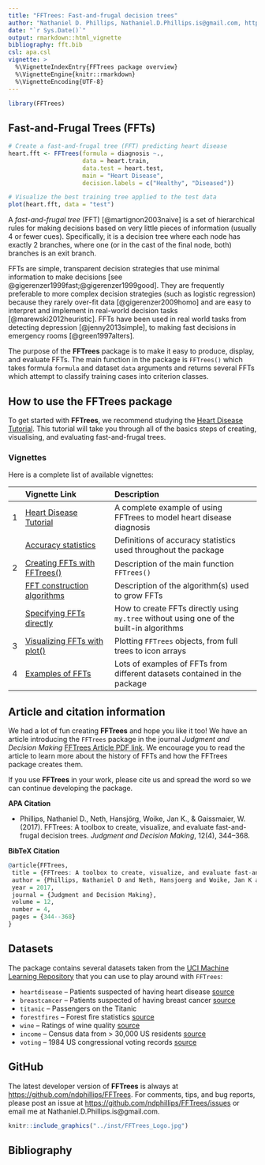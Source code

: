 ```yaml
---
title: "FFTrees: Fast-and-frugal decision trees"
author: "Nathaniel D. Phillips, Nathaniel.D.Phillips.is@gmail.com, http://ndphillips.github.io"
date: "`r Sys.Date()`"
output: rmarkdown::html_vignette
bibliography: fft.bib
csl: apa.csl
vignette: >
  %\VignetteIndexEntry{FFTrees package overview}
  %\VignetteEngine{knitr::rmarkdown}
  %\VignetteEncoding{UTF-8}
---
```


```r
library(FFTrees)
```

## Fast-and-Frugal Trees (FFTs)

```r
# Create a fast-and-frugal tree (FFT) predicting heart disease
heart.fft <- FFTrees(formula = diagnosis ~.,
                     data = heart.train,
                     data.test = heart.test,
                     main = "Heart Disease",
                     decision.labels = c("Healthy", "Diseased"))

# Visualize the best training tree applied to the test data
plot(heart.fft, data = "test")
```

A _fast-and-frugal tree_ (FFT) [@martignon2003naive] is a set of hierarchical rules for making decisions based on very little pieces of information (usually 4 or fewer cues). 
Specifically, it is a decision tree where each node has exactly 2&nbsp;branches, where one (or in the cast of the final node, both) branches is an exit branch. 

FFTs are simple, transparent decision strategies that use minimal information to make decisions [see @gigerenzer1999fast;@gigerenzer1999good]. 
They are frequently preferable to more complex decision strategies (such as logistic regression) because they rarely over-fit data [@gigerenzer2009homo] and are easy to interpret and implement in real-world decision tasks [@marewski2012heuristic]. FFTs have been used in real world tasks from detecting depression [@jenny2013simple], to making fast decisions in emergency rooms [@green1997alters].

The purpose of the **FFTrees** package is to make it easy to produce, display, and evaluate FFTs. The main function in the package is `FFTrees()` which takes formula `formula` and dataset `data` arguments and returns several FFTs which attempt to classify training cases into criterion classes. 

## How to use the FFTrees package

To get started with **FFTrees**, we recommend studying the [Heart Disease Tutorial](FFTrees_heart.html). 
This tutorial will take you through all of the basics steps of creating, visualising, and evaluating fast-and-frugal trees.

### Vignettes

Here is a complete list of available vignettes: 

| | Vignette Link| Description |
|--:|:------------------------------|:-------------------------------------------------|
|     1|    [Heart Disease Tutorial](FFTrees_heart.html)| A complete example of using FFTrees to model heart disease diagnosis     |
|      |    [Accuracy statistics](AccuracyStatistics.html)| Definitions of accuracy statistics used throughout the package|
|     2|    [Creating FFTs with FFTrees()](FFTrees_function.html) |Description of  the main function `FFTrees()`|
|     |    [FFT construction algorithms](FFTrees_algorithm.html)|Description of the algorithm(s) used to grow FFTs     |
|      |    [Specifying FFTs directly](FFTrees_mytree.html)|How to create FFTs directly using `my.tree` without using one of the built-in algorithms|
|     3|    [Visualizing FFTs with plot()](FFTrees_plot.html)|Plotting `FFTrees` objects, from full trees to icon arrays|
|     4|    [Examples of FFTs](FFTrees_examples.html)|Lots of examples of FFTs from different datasets contained in the package|


## Article and citation information

We had a lot of fun creating **FFTrees** and hope you like it too! We have an article introducing the `FFTrees` package in the journal _Judgment and Decision Making_ [FFTrees Article PDF link](http://journal.sjdm.org/17/17217/jdm17217.pdf). We encourage you to read the article to learn more about the history of FFTs and how the FFTrees package creates them.

If you use **FFTrees** in your work, please cite us and spread the word so we can continue developing the package. 

**APA Citation**

- Phillips, Nathaniel D., Neth, Hansjörg, Woike, Jan K., & Gaissmaier, W. (2017). 
FFTrees: A toolbox to create, visualize, and evaluate fast-and-frugal decision trees. 
_Judgment and Decision Making_, 12(4), 344--368.

**BibTeX Citation**

```r
@article{FFTrees,
 title = {FFTrees: A toolbox to create, visualize, and evaluate fast-and-frugal decision trees},
 author = {Phillips, Nathaniel D and Neth, Hansjoerg and Woike, Jan K and Gaissmaier, Wolfgang},
 year = 2017, 
 journal = {Judgment and Decision Making},
 volume = 12,
 number = 4,
 pages = {344--368}
}
```


## Datasets

The package contains several datasets taken from the [UCI Machine Learning Repository](http://archive.ics.uci.edu/ml/) that you can use to play around with `FFTrees`: 

- `heartdisease` -- Patients suspected of having heart disease [source](http://archive.ics.uci.edu/ml/datasets/Heart+Disease)
- `breastcancer` -- Patients suspected of having breast cancer [source](https://archive.ics.uci.edu/ml/datasets/Breast+Cancer+Wisconsin+(Diagnostic))
- `titanic` -- Passengers on the Titanic
- `forestfires` -- Forest fire statistics [source](http://archive.ics.uci.edu/ml/datasets/Forest+Fires)
- `wine` -- Ratings of wine quality [source](http://archive.ics.uci.edu/ml/datasets/Wine)
- `income` -- Census data from > 30,000 US residents [source](http://archive.ics.uci.edu/ml/datasets/Adult)
- `voting` -- 1984 US congressional voting records [source](https://archive.ics.uci.edu/ml/datasets/Congressional+Voting+Records)


## GitHub

The latest developer version of **FFTrees** is always at [https://github.com/ndphillips/FFTrees](https://github.com/ndphillips/FFTrees). 
For comments, tips, and bug reports, please post an issue at [https://github.com/ndphillips/FFTrees/issues](https://github.com/ndphillips/FFTrees/issues) or email me at Nathaniel.D.Phillips.is@gmail.com.

```r
knitr::include_graphics("../inst/FFTrees_Logo.jpg")
```

## Bibliography
